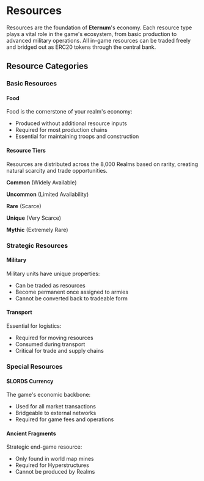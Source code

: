 
# Resources

Resources are the foundation of **Eternum**'s economy. Each resource type plays a vital role in the game's ecosystem,
from basic production to advanced military operations. All in-game resources can be traded freely and bridged out as
ERC20 tokens through the central bank.

## Resource Categories

### Basic Resources

#### Food

<div className="flex items-baseline gap-1">
  <ResourceIcon name="Wheat" id={254} />
  <ResourceIcon name="Fish" id={255} />
</div>

Food is the cornerstone of your realm's economy:

- Produced without additional resource inputs
- Required for most production chains
- Essential for maintaining troops and construction

#### Resource Tiers

Resources are distributed across the 8,000 Realms based on rarity, creating natural scarcity and trade opportunities.

**Common** (Widely Available)

<div className="flex items-baseline gap-1">
  <ResourceIcon name="Wood" id={1} />
  <ResourceIcon name="Stone" id={2} />
  <ResourceIcon name="Coal" id={3} />
  <ResourceIcon name="Copper" id={4} />
  <ResourceIcon name="Obsidian" id={5} />
</div>

**Uncommon** (Limited Availability)

<div className="flex items-baseline gap-1">
  <ResourceIcon name="Silver" id={6} />
  <ResourceIcon name="Ironwood" id={7} />
  <ResourceIcon name="Cold Iron" id={8} />
  <ResourceIcon name="Gold" id={9} />
</div>

**Rare** (Scarce)

<div className="flex items-baseline gap-1">
  <ResourceIcon name="Hartwood" id={10} />
  <ResourceIcon name="Diamonds" id={11} />
  <ResourceIcon name="Sapphire" id={12} />
  <ResourceIcon name="Ruby" id={13} />
</div>

**Unique** (Very Scarce)

<div className="flex items-baseline gap-1">
  <ResourceIcon name="Deep Crystal" id={14} />
  <ResourceIcon name="Ignium" id={15} />
  <ResourceIcon name="Ethereal Silica" id={16} />
  <ResourceIcon name="True Ice" id={17} />
  <ResourceIcon name="Twilight Quartz" id={18} />
  <ResourceIcon name="Alchemical Silver" id={19} />
</div>

**Mythic** (Extremely Rare)

<div className="flex items-baseline gap-1">
  <ResourceIcon name="Adamantine" id={20} />
  <ResourceIcon name="Mithral" id={21} />
  <ResourceIcon name="Dragonhide" id={22} />
</div>

### Strategic Resources

#### Military

<div className="flex items-baseline gap-1">
  <ResourceIcon name="Knights" id={250} />
  <ResourceIcon name="Crossbowmen" id={251} />
  <ResourceIcon name="Paladins" id={252} />
</div>

Military units have unique properties:

- Can be traded as resources
- Become permanent once assigned to armies
- Cannot be converted back to tradeable form

#### Transport

<div className="flex items-baseline gap-1">
  <ResourceIcon name="Donkeys" id={249} />
</div>

Essential for logistics:

- Required for moving resources
- Consumed during transport
- Critical for trade and supply chains

### Special Resources

#### $LORDS Currency

<div className="flex items-baseline gap-1">
  <ResourceIcon name="Lords" id={253} />
</div>

The game's economic backbone:

- Used for all market transactions
- Bridgeable to external networks
- Required for game fees and operations

#### Ancient Fragments

<div className="flex items-baseline gap-1">
  <ResourceIcon name="Ancient Fragments" id={29} />
</div>

Strategic end-game resource:

- Only found in world map mines
- Required for Hyperstructures
- Cannot be produced by Realms
